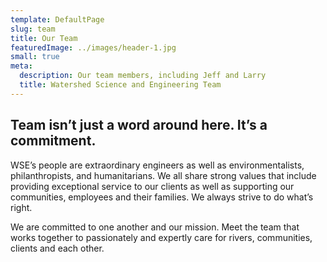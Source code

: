 ```yaml
---
template: DefaultPage
slug: team
title: Our Team
featuredImage: ../images/header-1.jpg
small: true
meta:
  description: Our team members, including Jeff and Larry
  title: Watershed Science and Engineering Team
---
```


## Team isn’t just a word around here. It’s a commitment.

WSE’s people are extraordinary engineers as well as environmentalists, philanthropists, and humanitarians. We all share strong values that include providing exceptional service to our clients as well as supporting our communities, employees and their families. We always strive to do what’s right.

We are committed to one another and our mission. Meet the team that works together to passionately and expertly care for rivers, communities, clients and each other.
